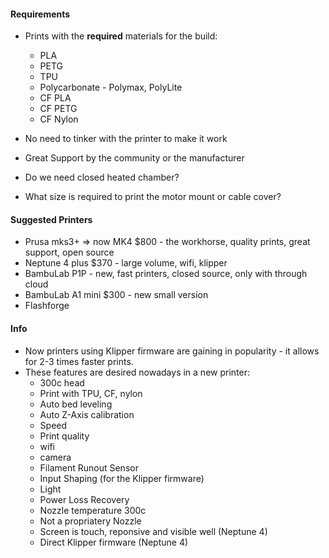 #### Requirements

- Prints with the **required** materials for the build:

  - PLA
  - PETG
  - TPU
  - Polycarbonate - Polymax, PolyLite
  - CF PLA
  - CF PETG
  - CF Nylon

- No need to tinker with the printer to make it work
- Great Support by the community or the manufacturer
- Do we need closed heated chamber?
- What size is required to print the motor mount or cable cover?

#### Suggested Printers

- Prusa mks3+ => now MK4 $800 - the workhorse, quality prints, great support, open source
- Neptune 4 plus $370 - large volume, wifi, klipper
- BambuLab P1P - new, fast printers, closed source, only with through cloud
- BambuLab A1 mini $300 - new small version
- Flashforge

#### Info

- Now printers using Klipper firmware are gaining in popularity - it allows for 2-3 times faster prints.
- These features are desired nowadays in a new printer:
  - 300c head
  - Print with TPU, CF, nylon
  - Auto bed leveling
  - Auto Z-Axis calibration
  - Speed
  - Print quality
  - wifi
  - camera
  - Filament Runout Sensor
  - Input Shaping (for the Klipper firmware)
  - Light
  - Power Loss Recovery
  - Nozzle temperature 300c
  - Not a propriatery Nozzle
  - Screen is touch, reponsive and visible well (Neptune 4)
  - Direct Klipper firmware (Neptune 4)
